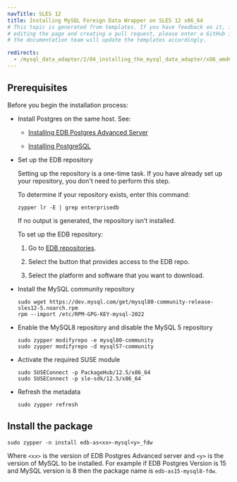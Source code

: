 ```yaml
---
navTitle: SLES 12
title: Installing MySQL Foreign Data Wrapper on SLES 12 x86_64
# This topic is generated from templates. If you have feedback on it, instead of
# editing the page and creating a pull request, please enter a GitHub issue and
# the documentation team will update the templates accordingly.

redirects:
  - /mysql_data_adapter/2/04_installing_the_mysql_data_adapter/x86_amd64/mysql_sles12_x86
---
```


## Prerequisites

Before you begin the installation process:

- Install Postgres on the same host. See:

  - [Installing EDB Postgres Advanced Server](/epas/latest/installing/)

  - [Installing PostgreSQL](https://www.postgresql.org/download/)

- Set up the EDB repository

  Setting up the repository is a one-time task. If you have already set up your repository, you don't need to perform this step.

  To determine if your repository exists, enter this command:

  `zypper lr -E | grep enterprisedb`

  If no output is generated, the repository isn't installed.

  To set up the EDB repository:

  1. Go to [EDB repositories](https://www.enterprisedb.com/repos-downloads).

  1. Select the button that provides access to the EDB repo.

  1. Select the platform and software that you want to download.

- Install the MySQL community repository
  ```shell
  sudo wget https://dev.mysql.com/get/mysql80-community-release-sles12-5.noarch.rpm
  rpm --import /etc/RPM-GPG-KEY-mysql-2022
  ```
- Enable the MySQL8 repository and disable the MySQL 5 repository

  ```shell
  sudo zypper modifyrepo -e mysql80-community
  sudo zypper modifyrepo -d mysql57-community
  ```

- Activate the required SUSE module
  ```shell
  sudo SUSEConnect -p PackageHub/12.5/x86_64
  sudo SUSEConnect -p sle-sdk/12.5/x86_64

  ```
- Refresh the metadata
  ```shell
  sudo zypper refresh
  ```

## Install the package

```shell
sudo zypper -n install edb-as<xx>-mysql<y>_fdw
```

Where `<xx>` is the version of EDB Postgres Advanced server and `<y>` is the version of MySQL to be installed. For example if EDB Postgres Version is 15 and MySQL version is 8 then the package name is `edb-as15-mysql8-fdw`.
